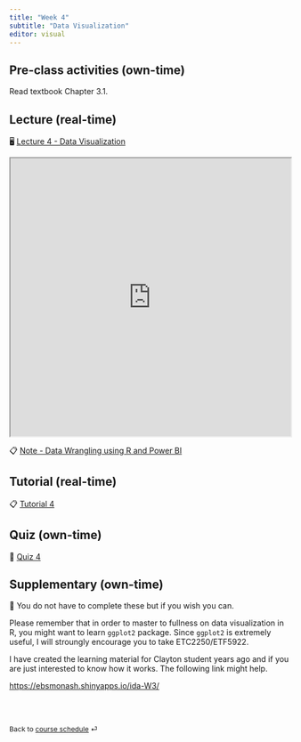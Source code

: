 ```yaml
---
title: "Week 4"
subtitle: "Data Visualization"
editor: visual
---
```


## Pre-class activities (own-time)

Read textbook Chapter 3.1.

## Lecture (real-time)

🖥️ [Lecture 4 - Data Visualization](https://learning.monash.edu/pluginfile.php/3977860/mod_resource/content/1/lec-3.html)

<iframe src="https://learning.monash.edu/pluginfile.php/4022053/mod_resource/content/1/lec-4.html" width="100%" height="500">

</iframe>

📋 [Note - Data Wrangling using R and Power BI](/notes/w4.html)

## Tutorial (real-time)

📋 [Tutorial 4](https://learning.monash.edu/pluginfile.php/4021915/mod_resource/content/1/lab-4.html)

## Quiz (own-time)

🧪 [Quiz 4](https://learning.monash.edu/mod/quiz/view.php?id=29897713)

## Supplementary (own-time)

🔕 You do not have to complete these but if you wish you can.

Please remember that in order to master to fullness on data visualization in R, you might want to learn `ggplot2` package. Since `ggplot2` is extremely useful, I will stroungly encourage you to take ETC2250/ETF5922.

I have created the learning material for Clayton student years ago and if you are just interested to know how it works. The following link might help.

<https://ebsmonash.shinyapps.io/ida-W3/>

<br><br>

::: {style="font-size: 0.875em;"}
Back to [course schedule](/ "Course schedule") ⏎
:::
